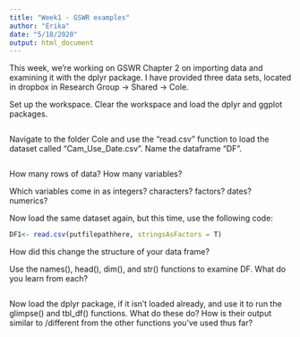 ```yaml
---
title: "Week1 - GSWR examples"
author: "Erika"
date: "5/18/2020"
output: html_document
---
```


This week, we're working on GSWR Chapter 2 on importing data and examining it with the dplyr package. I have provided three data sets, located in dropbox in Research Group -> Shared -> Cole.

Set up the workspace. Clear the workspace and load the dplyr and ggplot packages.
```r

```
Navigate to the folder Cole and use the "read.csv" function to load the dataset called "Cam_Use_Date.csv". Name the dataframe "DF".

```r

```
How many rows of data?  How many variables?

Which variables come in as integers? characters? factors? dates? numerics?

Now load the same dataset again, but this time, use the following code: 
```r

DF1<- read.csv(putfilepathhere, stringsAsFactors = T)
```
How did this change the structure of your data frame?

Use the names(), head(), dim(), and str() functions to examine DF.  What do you learn from each?

```r

```

Now load the dplyr package, if it isn't loaded already, and use it to run the glimpse() and tbl_df() functions.  What do these do?  How is their output similar to /different from the other functions you've used thus far?

```r

```







